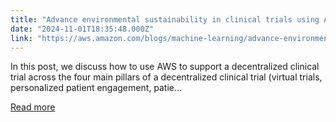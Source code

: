 ```yaml
---
title: "Advance environmental sustainability in clinical trials using AWS"
date: "2024-11-01T18:35:48.000Z"
link: "https://aws.amazon.com/blogs/machine-learning/advance-environmental-sustainability-in-clinical-trials-using-aws/"
---
```


In this post, we discuss how to use AWS to support a decentralized clinical trial across the four main pillars of a decentralized clinical trial (virtual trials, personalized patient engagement, patie...

[Read more](https://aws.amazon.com/blogs/machine-learning/advance-environmental-sustainability-in-clinical-trials-using-aws/)
